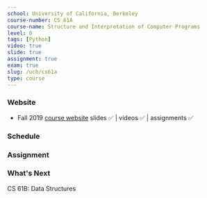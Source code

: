 ```yaml
---
school: University of California, Berkeley
course-number: CS 61A
course-name: Structure and Interpretation of Computer Programs
level: 0
tags: [Python]
video: true
slide: true
assignment: true
exam: true
slug: /ucb/cs61a
type: course
---
```



### Website

- Fall 2019 [course website](https://inst.eecs.berkeley.edu/~cs61a/fa19/) slides ✅ | videos ✅ | assignments ✅

### Schedule

### Assignment

### What's Next

<Link to="/ucb/cs61b">CS 61B: Data Structures</Link>
